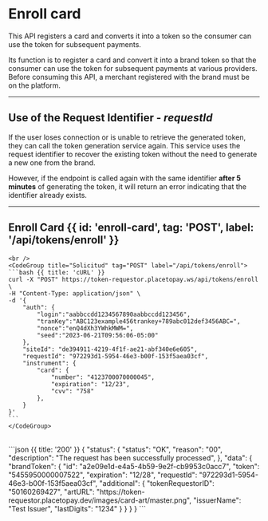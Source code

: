 



# Enroll card

This API registers a card and converts it into a token so the consumer can use the token for subsequent payments.

Its function is to register a card and convert it into a brand token so that the consumer can use the token for subsequent payments at various providers.
Before consuming this API, a merchant registered with the brand must be on the platform.


<EnrollSequence />

---

## Use of the Request Identifier - _**requestId**_

If the user loses connection or is unable to retrieve the generated token,
they can call the token generation service again. This service uses the request
identifier to recover the existing token without the need to generate a new one from the brand.

However, if the endpoint is called again with the same identifier
**after 5 minutes** of generating the token, it will return an error
indicating that the identifier already exists.

---


## Enroll Card {{ id: 'enroll-card', tag: 'POST', label: '/api/tokens/enroll' }}

<Row>
  <Col>
    <ApiReader
      path="/api/tokens/enroll"
      method="POST"
      api={props.refs}
    />
  </Col>
  <Col sticky>

    <br />
    <CodeGroup title="Solicitud" tag="POST" label="/api/tokens/enroll">
    ```bash {{ title: 'cURL' }}
    curl -X "POST" https://token-requestor.placetopay.ws/api/tokens/enroll \
    -H "Content-Type: application/json" \
    -d '{
        "auth": {
            "login":"aabbccdd1234567890aabbccdd123456",
            "tranKey":"ABC123example456trankey+789abc012def3456ABC=",
            "nonce":"enQ4dXh3YWhkMWM=",
            "seed":"2023-06-21T09:56:06-05:00"
        },
        "siteId": "de394911-4219-4f1f-ae21-abf340e6e605",
        "requestId": "972293d1-5954-46e3-b00f-153f5aea03cf",
        "instrument": {
            "card": {
                "number": "4123700070000045",
                "expiration": "12/23",
                "cvv": "758"
            },
        }
    }'
    ```
    </CodeGroup>
  </Col>
</Row>

<Row>
  <Col>
    <ApiReader
      path="/api/tokens/enroll"
      method="post"
      type="response"
      api={props.refs}
    />
  </Col>
  <Col sticky>
    <br />
    <CodeGroup title="Respuesta">
    ```json {{ title: '200' }}
    {
        "status": {
            "status": "OK",
            "reason": "00",
            "description": "The request has been successfully processed",
        },
        "data": {
            "brandToken": {
                "id": "a2e09e1d-e4a5-4b59-9e2f-cb9953c0acc7",
                "token": "5455950000007522",
                "expiration": "12/28",
                "requestId": "972293d1-5954-46e3-b00f-153f5aea03cf",
                "additional": {
                    "tokenRequestorID": "50160269427",
                    "artURL": "https://token-requestor.placetopay.dev/images/card-art/master.png",
                    "issuerName": "Test Issuer",
                    "lastDigits": "1234"
                }
            }
        }
    }
    ```
    </CodeGroup>
  </Col>
</Row>

